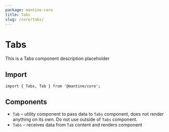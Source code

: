 ```yaml
---
package: mantine-core
title: Tabs
slug: /core/tabs/
---
```



# Tabs

This is a Tabs component description placeholder

<PageHeader source="mantine-core/src/Tabs/Tabs.tsx" docs="core/Tabs.mdx" package="@mantine/core" />

## Import

```tsx
import { Tabs, Tab } from '@mantine/core';
```

## Components

- `Tab` – utility component to pass data to `Tabs` component, does not render anything on its own. Do not use outside of `Tabs` component.
- `Tabs` – receives data from `Tab` content and renders component

<TabsSimpleDemo />

<PropsTable component="Tabs" />

